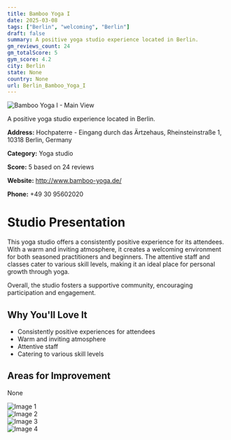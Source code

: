 ```yaml
---
title: Bamboo Yoga I
date: 2025-03-08
tags: ["Berlin", "welcoming", "Berlin"]  
draft: false
summary: A positive yoga studio experience located in Berlin.
gm_reviews_count: 24
gm_totalScore: 5
gym_score: 4.2
city: Berlin
state: None
country: None
url: Berlin_Bamboo_Yoga_I
---
```


<div className="aspect-[16/9] relative my-8">
  <img 
    src="https://lh5.googleusercontent.com/p/AF1QipMycDv-tI-FKdWqqLrgL9v2shCVs7vHgKKKf2ZB=w1920-h1080-k-no"
    alt="Bamboo Yoga I - Main View"
    className="object-cover absolute inset-0 w-full h-full rounded-lg"
  />
</div>

A positive yoga studio experience located in Berlin.

**Address:** Hochpaterre - Eingang durch das Ärtzehaus, Rheinsteinstraße 1, 10318 Berlin, Germany

**Category:** Yoga studio

**Score:** 5 based on 24 reviews

**Website:** http://www.bamboo-yoga.de/

**Phone:** +49 30 95602020

# Studio Presentation

This yoga studio offers a consistently positive experience for its attendees. With a warm and inviting atmosphere, it creates a welcoming environment for both seasoned practitioners and beginners. The attentive staff and classes cater to various skill levels, making it an ideal place for personal growth through yoga.

Overall, the studio fosters a supportive community, encouraging participation and engagement.

## Why You'll Love It

- Consistently positive experiences for attendees
- Warm and inviting atmosphere
- Attentive staff
- Catering to various skill levels

## Areas for Improvement

None

<div className="grid grid-cols-1 xl:grid-cols-2 gap-4 my-8">
<div className="aspect-[4/3] relative"><img src="https://lh3.googleusercontent.com/p/AF1QipMh8zbux3oDsMg8fXvA93_61PcHasaCcJVsxs18=w1920-h1080-k-no-pi0-ya60-ro0-fo100" alt="Image 1" className="object-cover absolute inset-0 w-full h-full rounded-lg" /></div>
<div className="aspect-[4/3] relative"><img src="https://lh5.googleusercontent.com/p/AF1QipMoE5vM_qxFCJM8RnkgoNJxyd1rGR5sVoT0aSQT=w1920-h1080-k-no" alt="Image 2" className="object-cover absolute inset-0 w-full h-full rounded-lg" /></div>
<div className="aspect-[4/3] relative"><img src="https://lh5.googleusercontent.com/p/AF1QipOSSAUkShz2cR8aF7mbK_z8EJoPN6eJWw7w7pzt=w1920-h1080-k-no" alt="Image 3" className="object-cover absolute inset-0 w-full h-full rounded-lg" /></div>
<div className="aspect-[4/3] relative"><img src="https://lh3.googleusercontent.com/p/AF1QipPnI90hbpVy97_QKMg1tSdbh1U2NIKybhBmUeoz=w1920-h1080-k-no-pi0-ya20-ro0-fo100" alt="Image 4" className="object-cover absolute inset-0 w-full h-full rounded-lg" /></div>
</div>